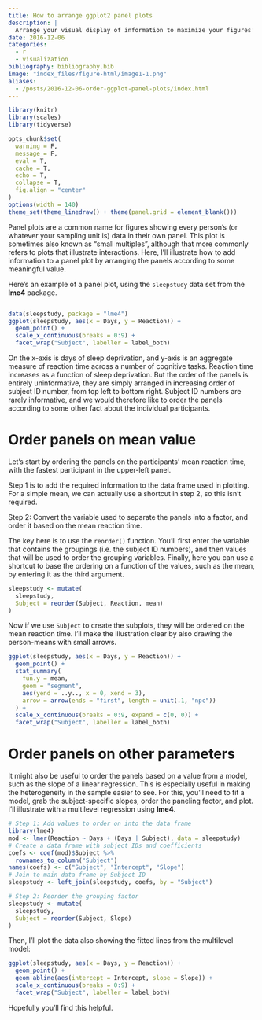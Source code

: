 ```yaml
---
title: How to arrange ggplot2 panel plots
description: |
  Arrange your visual display of information to maximize your figures' impact.
date: 2016-12-06
categories:
  - r
  - visualization
bibliography: bibliography.bib
image: "index_files/figure-html/image1-1.png"
aliases:
  - /posts/2016-12-06-order-ggplot-panel-plots/index.html
---
```


```r
library(knitr)
library(scales)
library(tidyverse)
```

```r
opts_chunk$set(
  warning = F,
  message = F,
  eval = T,
  cache = T,
  echo = T,
  collapse = T,
  fig.align = "center"
)
options(width = 140)
theme_set(theme_linedraw() + theme(panel.grid = element_blank()))
```

Panel plots are a common name for figures showing every person's (or whatever your sampling unit is) data in their own panel. This plot is sometimes also known as "small multiples", although that more commonly refers to plots that illustrate interactions. Here, I'll illustrate how to add information to a panel plot by arranging the panels according to some meaningful value.

Here's an example of a panel plot, using the `sleepstudy` data set from the **lme4** package.

```r
```

```r
data(sleepstudy, package = "lme4")
ggplot(sleepstudy, aes(x = Days, y = Reaction)) +
  geom_point() +
  scale_x_continuous(breaks = 0:9) +
  facet_wrap("Subject", labeller = label_both)
```

On the x-axis is days of sleep deprivation, and y-axis is an aggregate measure of reaction time across a number of cognitive tasks. Reaction time increases as a function of sleep deprivation. But the order of the panels is entirely uninformative, they are simply arranged in increasing order of subject ID number, from top left to bottom right. Subject ID numbers are rarely informative, and we would therefore like to order the panels according to some other fact about the individual participants.

# Order panels on mean value

Let's start by ordering the panels on the participants' mean reaction time, with the fastest participant in the upper-left panel.

Step 1 is to add the required information to the data frame used in plotting. For a simple mean, we can actually use a shortcut in step 2, so this isn't required.

Step 2: Convert the variable used to separate the panels into a factor, and order it based on the mean reaction time.

The key here is to use the `reorder()` function. You'll first enter the variable that contains the groupings (i.e. the subject ID numbers), and then values that will be used to order the grouping variables. Finally, here you can use a shortcut to base the ordering on a function of the values, such as the mean, by entering it as the third argument.

```r
sleepstudy <- mutate(
  sleepstudy,
  Subject = reorder(Subject, Reaction, mean)
)
```

Now if we use `Subject` to create the subplots, they will be ordered on the mean reaction time. I'll make the illustration clear by also drawing the person-means with small arrows.

```r
ggplot(sleepstudy, aes(x = Days, y = Reaction)) +
  geom_point() +
  stat_summary(
    fun.y = mean,
    geom = "segment",
    aes(yend = ..y.., x = 0, xend = 3),
    arrow = arrow(ends = "first", length = unit(.1, "npc"))
  ) +
  scale_x_continuous(breaks = 0:9, expand = c(0, 0)) +
  facet_wrap("Subject", labeller = label_both)
```

# Order panels on other parameters

It might also be useful to order the panels based on a value from a model, such as the slope of a linear regression. This is especially useful in making the heterogeneity in the sample easier to see. For this, you'll need to fit a model, grab the subject-specific slopes, order the paneling factor, and plot. I'll illustrate with a multilevel regression using **lme4**.

```r
# Step 1: Add values to order on into the data frame
library(lme4)
mod <- lmer(Reaction ~ Days + (Days | Subject), data = sleepstudy)
# Create a data frame with subject IDs and coefficients
coefs <- coef(mod)$Subject %>%
  rownames_to_column("Subject")
names(coefs) <- c("Subject", "Intercept", "Slope")
# Join to main data frame by Subject ID
sleepstudy <- left_join(sleepstudy, coefs, by = "Subject")

# Step 2: Reorder the grouping factor
sleepstudy <- mutate(
  sleepstudy,
  Subject = reorder(Subject, Slope)
)
```

Then, I'll plot the data also showing the fitted lines from the multilevel model:

```r
ggplot(sleepstudy, aes(x = Days, y = Reaction)) +
  geom_point() +
  geom_abline(aes(intercept = Intercept, slope = Slope)) +
  scale_x_continuous(breaks = 0:9) +
  facet_wrap("Subject", labeller = label_both)
```

Hopefully you'll find this helpful.

